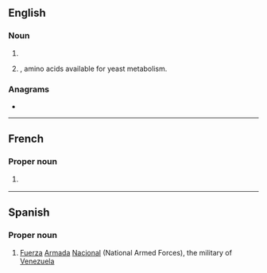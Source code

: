 {{also|fan|Fan|fán|fàn|fân|fān|fǎn|Appendix:Variations of "fan"}}
==English==
{{wikipedia}}

===Noun===
{{en-noun|~}}

# {{init of|en|[[file]] [[area]] [[network]]}}
# {{lb|en|brewing}} {{init of|en|[[free]] [[amino]] [[nitrogen]]|nodot=1}}, amino acids available for yeast metabolism.

===Anagrams===
* {{anagrams|en|a=afn|AFN|ANF|FNA|NAF|NFA}}

----

==French==

===Proper noun===
{{fr-proper noun|f-p}}

# {{initialism of|fr|[[forces|Forces]] [[armées|Armées]] du [[nord|Nord]]||Armed Forces of the North}} {{gl|a Chadian rebel army active during the Chadian Civil War}}

----

==Spanish==

===Proper noun===
{{es-proper noun|f}}

# [[fuerza|Fuerza]] [[armada#Spanish|Armada]] [[nacional#Spanish|Nacional]] (National Armed Forces), the military of [[Venezuela]]